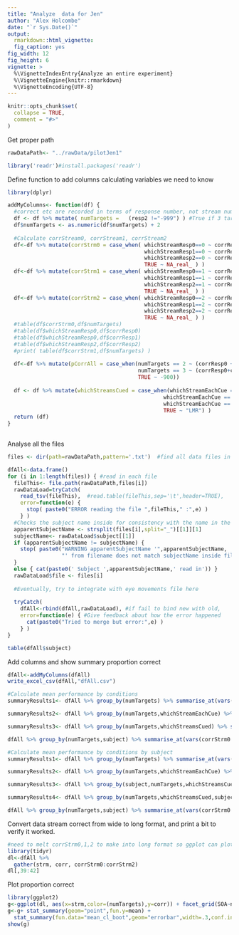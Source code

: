 ```yaml
---
title: "Analyze  data for Jen"
author: "Alex Holcombe"
date: "`r Sys.Date()`"
output:
  rmarkdown::html_vignette:
  fig_caption: yes
fig_width: 12
fig_height: 6 
vignette: >
  %\VignetteIndexEntry{Analyze an entire experiment}
  %\VignetteEngine{knitr::rmarkdown}
  %\VignetteEncoding{UTF-8}
---
```

  
```r
knitr::opts_chunk$set(
  collapse = TRUE,
  comment = "#>"
)
```

Get proper path

```r
rawDataPath<- "../rawData/pilotJen1"
```

```r
library('readr')#install.packages('readr')
```

Define function to add columns calculating variables we need to know

```r
library(dplyr)

addMyColumns<- function(df) {
  #correct etc are recorded in terms of response number, not stream number. Need to recover stream number
  df <- df %>% mutate( numTargets =   (resp2 !="-999") ) #True if 3 targets, False if 2 targets
  df$numTargets <- as.numeric(df$numTargets) + 2
  
  #Calculate corrStream0, corrStream1, corrStream2
  df<-df %>% mutate(corrStrm0 = case_when( whichStreamResp0==0 ~ corrResp0,
                                           whichStreamResp1==0 ~ corrResp1,
                                           whichStreamResp2==0 ~ corrResp2,
                                           TRUE ~ NA_real_ ) )
  df<-df %>% mutate(corrStrm1 = case_when( whichStreamResp0==1 ~ corrResp0,
                                           whichStreamResp1==1 ~ corrResp1,
                                           whichStreamResp2==1 ~ corrResp2,
                                           TRUE ~ NA_real_ ) )
  df<-df %>% mutate(corrStrm2 = case_when( whichStreamResp0==2 ~ corrResp0,
                                           whichStreamResp1==2 ~ corrResp1,
                                           whichStreamResp2==2 ~ corrResp2,
                                           TRUE ~ NA_real_ ) )
  #table(df$corrStrm0,df$numTargets)
  #table(df$whichStreamResp0,df$corrResp0)
  #table(df$whichStreamResp0,df$corrResp1)
  #table(df$whichStreamResp2,df$corrResp2)
  #print( table(df$corrStrm1,df$numTargets) )
  
  df<-df %>% mutate(pCorrAll = case_when(numTargets == 2 ~ (corrResp0 + corrResp1) / 2,
                                         numTargets == 3 ~ (corrResp0+corrResp1+corrResp2) / 3,
                                         TRUE ~ -900))
  
  df <- df %>% mutate(whichStreamsCued = case_when(whichStreamEachCue == "[0, 1]" | whichStreamEachCue =="[1, 0]" ~ "LM",
                                                 whichStreamEachCue == "[0, 2]" | whichStreamEachCue =="[2, 0]" ~ "LR",
                                                 whichStreamEachCue == "[1, 2]" | whichStreamEachCue =="[2, 1]" ~ "MR",
                                                 TRUE ~ "LMR") )
  return (df)
}
                                                 
```


Analyse all the files
```r

files <- dir(path=rawDataPath,pattern='.txt')  #find all data files in this directory

dfAll<-data.frame()
for (i in 1:length(files)) { #read in each file
  fileThis<- file.path(rawDataPath,files[i])
  rawDataLoad=tryCatch(
    read_tsv(fileThis),  #read.table(fileThis,sep='\t',header=TRUE),
    error=function(e) {
      stop( paste0("ERROR reading the file ",fileThis," :",e) )
    } )
  #Checks the subject name inside for consistency with the name in the filename
  apparentSubjectName <- strsplit(files[i],split="_")[[1]][1]
  subjectName<- rawDataLoad$subject[[1]]
  if (apparentSubjectName != subjectName) {
    stop( paste0("WARNING apparentSubjectName '",apparentSubjectName,
                 "' from filename does not match subjectName inside file'",subjectName,"'") )
  }
  else { cat(paste0(' Subject ',apparentSubjectName,' read in')) }
  rawDataLoad$file <- files[i]
  
  #Eventually, try to integrate with eye movements file here
  
  tryCatch(
    dfAll<-rbind(dfAll,rawDataLoad), #if fail to bind new with old,
    error=function(e) { #Give feedback about how the error happened
      cat(paste0("Tried to merge but error:",e) )
    } )
}

table(dfAll$subject)

```

Add columns and show summary proportion correct
```r
dfAll<-addMyColumns(dfAll)
write_excel_csv(dfAll,"dfAll.csv")
```

```r
#Calculate mean performance by conditions
summaryResults1<- dfAll %>% group_by(numTargets) %>% summarise_at(vars(corrStrm0:corrStrm2), mean, na.rm=TRUE)

summaryResults2<- dfAll %>% group_by(numTargets,whichStreamEachCue) %>% summarise_at(vars(corrStrm0:corrStrm2), mean, na.rm=TRUE)

summaryResults3<- dfAll %>% group_by(numTargets,whichStreamsCued) %>% summarise_at(vars(corrStrm0:corrStrm2), mean, na.rm=TRUE)

dfAll %>% group_by(numTargets,subject) %>% summarise_at(vars(corrStrm0:corrStrm2), mean, na.rm=TRUE)
```

```r
#Calculate mean performance by conditions by subject
summaryResults1<- dfAll %>% group_by(numTargets) %>% summarise_at(vars(corrStrm0:corrStrm2), mean, na.rm=TRUE)

summaryResults2<- dfAll %>% group_by(numTargets,whichStreamEachCue) %>% summarise_at(vars(corrStrm0:corrStrm2), mean, na.rm=TRUE)

summaryResults3<- dfAll %>% group_by(subject,numTargets,whichStreamsCued) %>% summarise_at(vars(corrStrm0:corrStrm2), mean, na.rm=TRUE)

summaryResults4<- dfAll %>% group_by(numTargets,whichStreamsCued,subject) %>% summarise_at(vars(corrStrm0:corrStrm2), mean, na.rm=TRUE)

dfAll %>% group_by(numTargets,subject) %>% summarise_at(vars(corrStrm0:corrStrm2), mean, na.rm=TRUE)

```

Convert data stream correct from wide to long format, and print a bit to verify it worked.

```r
#need to melt corrStrm0,1,2 to make into long format so ggplot can plot all 3
library(tidyr)
dl<-dfAll %>% 
  gather(strm, corr, corrStrm0:corrStrm2) 
dl[,39:42]
```

Plot proportion correct
```r

library(ggplot2)
g<-ggplot(dl, aes(x=strm,color=(numTargets),y=corr)) + facet_grid(SOA~numTargets)
g<-g+ stat_summary(geom="point",fun.y=mean) +
  stat_summary(fun.data="mean_cl_boot",geom="errorbar",width=.3,conf.int=.95) #, width=5,size=1) 
show(g)
```


